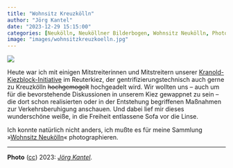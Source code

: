 ```yaml
---
title: "Wohnsitz Kreuzkölln"
author: "Jörg Kantel"
date: "2023-12-29 15:15:00"
categories: [Neukölln, Neuköllner Bilderbogen, Wohnsitz Neukölln, Photographie]
image: "images/wohnsitzkreuzkoelln.jpg"
---
```


[![](images/wohnsitzkreuzkoelln-b.jpg)](https://www.flickr.com/photos/schockwellenreiter/53427497762/)

Heute war ich mit einigen Mitstreiterinnen und Mitstreitern unserer [Kranold-Kiezblock-Initiative](https://www.kiezblocks.de/kranold/) im Reuterkiez, der gentrifizierungstechnisch auch gerne zu Kreuzkölln ~~hochgemogelt~~ hochgeadelt wird. Wir wollten uns -- auch um für die bevorstehende Diskussionen in unserem Kiez gewappnet zu sein -- die dort schon realisierten oder in der Entstehung begriffenen Maßnahmen zur Verkehrsberuhigung anschauen. Und dabei lief mir dieses wunderschöne weiße, in die Freiheit entlassene Sofa vor die Linse.

Ich konnte natürlich nicht anders, ich mußte es für meine Sammlung »[Wohnsitz Neukölln](https://www.flickr.com/photos/schockwellenreiter/albums/1244272/)« photographieren.

---

**Photo** ([cc](http://creativecommons.org/licenses/by-nc-nd/2.0/)) 2023: *[Jörg Kantel](http://cognitiones.kantel-chaos-team.de/cv.html)*.